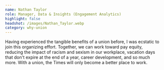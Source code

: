 ```yaml
---
name: Nathan Taylor
role: Manager, Data & Insights (Engagement Analytics)
highlight: false
headshot: /images/Nathan_Taylor.webp
category: why-union
---
```

Having experienced the tangible benefits of a union before, I was ecstatic to join this organizing effort. Together, we can work toward pay equity, reducing the impact of racism and sexism in our workplace, vacation days that don't expire at the end of a year, career development, and so much more. With a union, the Times will only become a better place to work.
